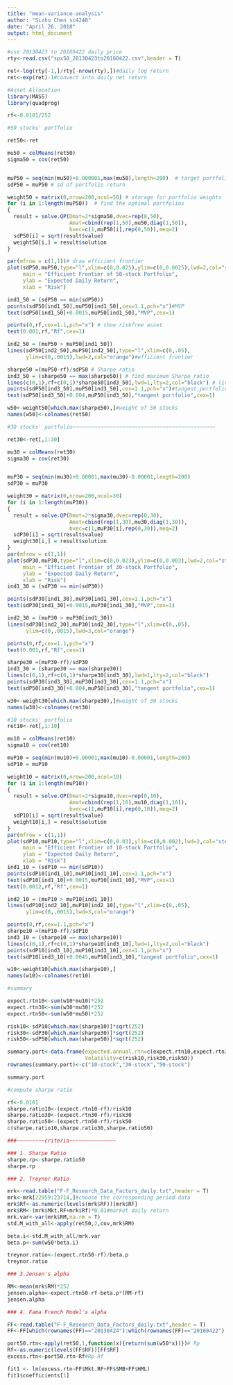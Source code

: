 ---
title: "mean-variance-analysis"
author: "Sizhu Chen sc4248"
date: "April 26, 2018"
output: html_document
---

```{r }
#use 20130423 to 20160422 daily price
rty<-read.csv("spx50_20130423to20160422.csv",header = T)

ret<-log(rty[-1,]/rty[-nrow(rty),])#daily log return
ret<-exp(ret)-1#convert into daily net return

#Asset Allocation
library(MASS)
library(quadprog)

rf<-0.0101/252
```

```{r}
#50 stocks' portfolio

ret50<-ret

mu50 = colMeans(ret50)
sigma50 = cov(ret50)


muP50 = seq(min(mu50)+0.000001,max(mu50),length=200)  # target portfolio return
sdP50 = muP50 # sd of portfolio return

weight50 = matrix(0,nrow=200,ncol=50) # storage for portfolio weights
for (i in 1:length(muP50))  # find the optimal portfolios
{
  result = solve.QP(Dmat=2*sigma50,dvec=rep(0,50),
                    Amat=cbind(rep(1,50),mu50,diag(1,50)),
                    bvec=c(1,muP50[i],rep(0,50)),meq=2)
  sdP50[i] = sqrt(result$value)
  weight50[i,] = result$solution
}

par(mfrow = c(1,1))# draw efficient frontier
plot(sdP50,muP50,type="l",xlim=c(0,0.025),ylim=c(0,0.0025),lwd=2,col="steelblue",
     main = "Efficient Frontier of 50-stock Portfolio",
     ylab = "Expected Daily Return",
     xlab = "Risk")

ind1_50 = (sdP50 == min(sdP50))
points(sdP50[ind1_50],muP50[ind1_50],cex=1.1,pch="x")#MVP
text(sdP50[ind1_50]+0.0015,muP50[ind1_50],"MVP",cex=1)

points(0,rf,cex=1.1,pch="x") # show riskfree asset
text(0.001,rf,"Rf",cex=1)

ind2_50 = (muP50 > muP50[ind1_50])
lines(sdP50[ind2_50],muP50[ind2_50],type="l",xlim=c(0,.05),
      ylim=c(0,.0015),lwd=2,col="orange")#efficient frontier

sharpe50 =(muP50-rf)/sdP50 # Sharpe ratio
ind3_50 = (sharpe50 == max(sharpe50)) # find maximum Sharpe ratio
lines(c(0,1),rf+c(0,1)*sharpe50[ind3_50],lwd=1,lty=2,col="black") # line of optimal portfolios
points(sdP50[ind3_50],muP50[ind3_50],cex=1.1,pch="x")#tangent portfolio
text(sdP50[ind3_50]+0.004,muP50[ind3_50],"tangent portfolio",cex=1)

w50<-weight50[which.max(sharpe50),]#weight of 50 stocks
names(w50)<-colnames(ret50)

```

```{r }
#30 stocks' portfolio~~~~~~~~~~~~~~~~~~~~~~~~~~~~~~~~~~~~~~~~~~~~~~

ret30<-ret[,1:30]

mu30 = colMeans(ret30)
sigma30 = cov(ret30)


muP30 = seq(min(mu30)+0.00001,max(mu30)-0.00001,length=200) 
sdP30 = muP30

weight30 = matrix(0,nrow=200,ncol=30) 
for (i in 1:length(muP30))
{
  result = solve.QP(Dmat=2*sigma30,dvec=rep(0,30),
                    Amat=cbind(rep(1,30),mu30,diag(1,30)),
                    bvec=c(1,muP30[i],rep(0,30)),meq=2)
  sdP30[i] = sqrt(result$value)
  weight30[i,] = result$solution
}
par(mfrow = c(1,1))
plot(sdP30,muP30,type="l",xlim=c(0,0.023),ylim=c(0,0.003),lwd=2,col="steelblue",
     main = "Efficient Frontier of 30-stock Portfolio",
     ylab = "Expected Daily Return",
     xlab = "Risk")
ind1_30 = (sdP30 == min(sdP30))

points(sdP30[ind1_30],muP30[ind1_30],cex=1.1,pch="x")
text(sdP30[ind1_30]+0.0015,muP30[ind1_30],"MVP",cex=1)

ind2_30 = (muP30 > muP30[ind1_30])
lines(sdP30[ind2_30],muP30[ind2_30],type="l",xlim=c(0,.05),
      ylim=c(0,.0015),lwd=3,col="orange")

points(0,rf,cex=1.1,pch="x") 
text(0.001,rf,"Rf",cex=1)

sharpe30 =(muP30-rf)/sdP30
ind3_30 = (sharpe30 == max(sharpe30)) 
lines(c(0,1),rf+c(0,1)*sharpe30[ind3_30],lwd=1,lty=2,col="black") 
points(sdP30[ind3_30],muP30[ind3_30],cex=1.1,pch="x")
text(sdP50[ind3_30]+0.004,muP50[ind3_30],"tangent portfolio",cex=1)

w30<-weight30[which.max(sharpe30),]#weight of 30 stocks
names(w30)<-colnames(ret30)

```

```{r}
#10 stocks' portfolio
ret10<-ret[,1:10]

mu10 = colMeans(ret10)
sigma10 = cov(ret10)

muP10 = seq(min(mu10)+0.00001,max(mu10)-0.00001,length=200) 
sdP10 = muP10 

weight10 = matrix(0,nrow=200,ncol=10) 
for (i in 1:length(muP10))  
{
  result = solve.QP(Dmat=2*sigma10,dvec=rep(0,10),
                    Amat=cbind(rep(1,10),mu10,diag(1,10)),
                    bvec=c(1,muP10[i],rep(0,10)),meq=2)
  sdP10[i] = sqrt(result$value)
  weight10[i,] = result$solution
}
par(mfrow = c(1,1))
plot(sdP10,muP10,type="l",xlim=c(0,0.03),ylim=c(0,0.002),lwd=2,col="steelblue",
     main = "Efficient Frontier of 10-stock Portfolio",
     ylab = "Expected Daily Return",
     xlab = "Risk") 
ind1_10 = (sdP10 == min(sdP10))
points(sdP10[ind1_10],muP10[ind1_10],cex=1.1,pch="x")
text(sdP10[ind1_10]+0.0015,muP10[ind1_10],"MVP",cex=1)
text(0.0012,rf,"Rf",cex=1)

ind2_10 = (muP10 > muP10[ind1_10])
lines(sdP10[ind2_10],muP10[ind2_10],type="l",xlim=c(0,.05),
      ylim=c(0,.0015),lwd=3,col="orange")

points(0,rf,cex=1.1,pch="x") 
sharpe10 =(muP10-rf)/sdP10 
ind3_10 = (sharpe10 == max(sharpe10))
lines(c(0,1),rf+c(0,1)*sharpe10[ind3_10],lwd=1,lty=2,col="black")
points(sdP10[ind3_10],muP10[ind3_10],cex=1.1,pch="x")
text(sdP10[ind3_10]+0.0045,muP10[ind3_10],"tangent portfolio",cex=1)

w10<-weight10[which.max(sharpe10),]
names(w10)<-colnames(ret10)


```

```{r}
#summary

expect.rtn10<-sum(w10*mu10)*252
expect.rtn30<-sum(w30*mu30)*252
expect.rtn50<-sum(w50*mu50)*252

risk10<-sdP10[which.max(sharpe10)]*sqrt(252)
risk30<-sdP30[which.max(sharpe30)]*sqrt(252)
risk50<-sdP50[which.max(sharpe50)]*sqrt(252)

summary.port<-data.frame(expected.annual.rtn=c(expect.rtn10,expect.rtn30,expect.rtn50),
                         Volatility=c(risk10,risk30,risk50)) 
rownames(summary.port)<-c("10-stock","30-stock","50-stock")

summary.port

```
```{r}
#compute sharpe ratio

rf<-0.0101
sharpe.ratio10<-(expect.rtn10-rf)/risk10
sharpe.ratio30<-(expect.rtn30-rf)/risk30
sharpe.ratio50<-(expect.rtn50-rf)/risk50
c(sharpe.ratio10,sharpe.ratio30,sharpe.ratio50)
```

```{r}
###~~~~~~~~~criteria~~~~~~~~~~~~~~~

### 1. Sharpe Ratio 
sharpe.rp<-sharpe.ratio50
sharpe.rp
```


```{r}
### 2. Treynor Ratio

mrk<-read.table("F-F_Research_Data_Factors_daily.txt",header = T)
mrk<-mrk[22959:23714,]#choose the corresponding period data
mrk$Rf<-as.numeric(levels(mrk$RF))[mrk$RF]
mrk$RM<-(mrk$Mkt.RF+mrk$Rf)*0.01#market daily return
mrk.var<-var(mrk$RM,na.rm = T)
std.M_with_all<-apply(ret50,2,cov,mrk$RM)

beta.i<-std.M_with_all/mrk.var
beta.p<-sum(w50*beta.i)

treynor.ratio<-(expect.rtn50-rf)/beta.p
treynor.ratio
```


```{r}
### 3.Jensen's alpha

RM<-mean(mrk$RM)*252
jensen.alpha<-expect.rtn50-rf-beta.p*(RM-rf)
jensen.alpha

```


```{r}
### 4. Fama French Model's alpha

FF<-read.table("F-F_Research_Data_Factors_daily.txt",header = T)
FF<-FF[which(rownames(FF)=="20130424"):which(rownames(FF)=="20160422"),]

port50.rtn<-apply(ret50,1,function(x){return(sum(w50*x))})# Rp
Rf<-as.numeric(levels(FF$RF))[FF$RF]
excess.rtn<-port50.rtn-Rf#Rp-Rf

fit1 <- lm(excess.rtn~FF$Mkt.RF+FF$SMB+FF$HML)
fit1$coefficients[1]
```


